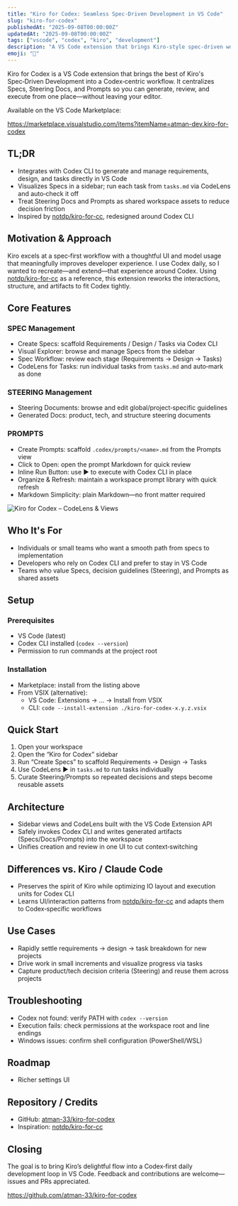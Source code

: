 ```yaml
---
title: "Kiro for Codex: Seamless Spec‑Driven Development in VS Code"
slug: "kiro-for-codex"
publishedAt: "2025-09-08T00:00:00Z"
updatedAt: "2025-09-08T00:00:00Z"
tags: ["vscode", "codex", "kiro", "development"]
description: "A VS Code extension that brings Kiro‑style spec‑driven workflows to Codex CLI—manage Specs, Steering Docs, and Prompts visually and run tasks inline."
emoji: "👻"
---
```


Kiro for Codex is a VS Code extension that brings the best of Kiro's Spec‑Driven Development into a Codex‑centric workflow. It centralizes Specs, Steering Docs, and Prompts so you can generate, review, and execute from one place—without leaving your editor.

Available on the VS Code Marketplace:

https://marketplace.visualstudio.com/items?itemName=atman-dev.kiro-for-codex

## TL;DR

- Integrates with Codex CLI to generate and manage requirements, design, and tasks directly in VS Code
- Visualizes Specs in a sidebar; run each task from `tasks.md` via CodeLens and auto‑check it off
- Treat Steering Docs and Prompts as shared workspace assets to reduce decision friction
- Inspired by [notdp/kiro-for-cc](https://github.com/notdp/kiro-for-cc), redesigned around Codex CLI

## Motivation & Approach

Kiro excels at a spec‑first workflow with a thoughtful UI and model usage that meaningfully improves developer experience. I use Codex daily, so I wanted to recreate—and extend—that experience around Codex. Using [notdp/kiro-for-cc](https://github.com/notdp/kiro-for-cc) as a reference, this extension reworks the interactions, structure, and artifacts to fit Codex tightly.

## Core Features

### SPEC Management
- Create Specs: scaffold Requirements / Design / Tasks via Codex CLI
- Visual Explorer: browse and manage Specs from the sidebar
- Spec Workflow: review each stage (Requirements → Design → Tasks)
- CodeLens for Tasks: run individual tasks from `tasks.md` and auto‑mark as done

### STEERING Management
- Steering Documents: browse and edit global/project‑specific guidelines
- Generated Docs: product, tech, and structure steering documents

### PROMPTS
- Create Prompts: scaffold `.codex/prompts/<name>.md` from the Prompts view
- Click to Open: open the prompt Markdown for quick review
- Inline Run Button: use ▶ to execute with Codex CLI in place
- Organize & Refresh: maintain a workspace prompt library with quick refresh
- Markdown Simplicity: plain Markdown—no front matter required

![Kiro for Codex – CodeLens & Views](image.png)

## Who It's For
- Individuals or small teams who want a smooth path from specs to implementation
- Developers who rely on Codex CLI and prefer to stay in VS Code
- Teams who value Specs, decision guidelines (Steering), and Prompts as shared assets

## Setup

### Prerequisites
- VS Code (latest)
- Codex CLI installed (`codex --version`)
- Permission to run commands at the project root

### Installation
- Marketplace: install from the listing above
- From VSIX (alternative):
  - VS Code: Extensions → … → Install from VSIX
  - CLI: `code --install-extension ./kiro-for-codex-x.y.z.vsix`

## Quick Start
1. Open your workspace
2. Open the “Kiro for Codex” sidebar
3. Run “Create Specs” to scaffold Requirements → Design → Tasks
4. Use CodeLens ▶ in `tasks.md` to run tasks individually
5. Curate Steering/Prompts so repeated decisions and steps become reusable assets

## Architecture
- Sidebar views and CodeLens built with the VS Code Extension API
- Safely invokes Codex CLI and writes generated artifacts (Specs/Docs/Prompts) into the workspace
- Unifies creation and review in one UI to cut context‑switching

## Differences vs. Kiro / Claude Code
- Preserves the spirit of Kiro while optimizing IO layout and execution units for Codex CLI
- Learns UI/interaction patterns from [notdp/kiro-for-cc](https://github.com/notdp/kiro-for-cc) and adapts them to Codex‑specific workflows

## Use Cases
- Rapidly settle requirements → design → task breakdown for new projects
- Drive work in small increments and visualize progress via tasks
- Capture product/tech decision criteria (Steering) and reuse them across projects

## Troubleshooting
- Codex not found: verify PATH with `codex --version`
- Execution fails: check permissions at the workspace root and line endings
- Windows issues: confirm shell configuration (PowerShell/WSL)

## Roadmap
- Richer settings UI

## Repository / Credits
- GitHub: [atman-33/kiro-for-codex](https://github.com/atman-33/kiro-for-codex)
- Inspiration: [notdp/kiro-for-cc](https://github.com/notdp/kiro-for-cc)

## Closing

The goal is to bring Kiro’s delightful flow into a Codex‑first daily development loop in VS Code. Feedback and contributions are welcome—issues and PRs appreciated.

https://github.com/atman-33/kiro-for-codex